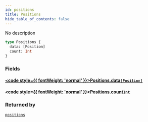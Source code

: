 ```yaml
---
id: positions
title: Positions
hide_table_of_contents: false
---
```








No description

```graphql
type Positions {
  data: [Position]
  count: Int
}
```


### Fields

#### [<code style={{ fontWeight: 'normal' }}>Positions.<b>data</b></code>](#)<Bullet />[`[Position]`](/docs/api/objects/position) <Badge class="secondary" text="list"/> <Badge class="secondary" text="object"/>
> 
> 

#### [<code style={{ fontWeight: 'normal' }}>Positions.<b>count</b></code>](#)<Bullet />[`Int`](/docs/api/scalars/int) <Badge class="secondary" text="scalar"/>
> 
> 



### Returned by

[`positions`](/docs/api/queries/positions)  <Badge class="secondary" text="query"/>



